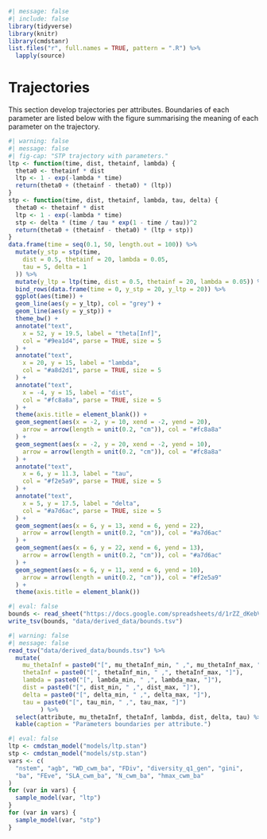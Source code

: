 ```r
#| message: false
#| include: false
library(tidyverse)
library(knitr)
library(cmdstanr)
list.files("r", full.names = TRUE, pattern = ".R") %>%
  lapply(source)
```

# Trajectories

This section develop trajectories per attributes. Boundaries of each parameter are listed below with the figure summarising the meaning of each parameter on the trajectory.

```r
#| warning: false
#| message: false
#| fig-cap: "STP trajectory with parameters."
ltp <- function(time, dist, thetainf, lambda) {
  theta0 <- thetainf * dist
  ltp <- 1 - exp(-lambda * time)
  return(theta0 + (thetainf - theta0) * (ltp))
}
stp <- function(time, dist, thetainf, lambda, tau, delta) {
  theta0 <- thetainf * dist
  ltp <- 1 - exp(-lambda * time)
  stp <- delta * (time / tau * exp(1 - time / tau))^2
  return(theta0 + (thetainf - theta0) * (ltp + stp))
}
data.frame(time = seq(0.1, 50, length.out = 100)) %>%
  mutate(y_stp = stp(time,
    dist = 0.5, thetainf = 20, lambda = 0.05,
    tau = 5, delta = 1
  )) %>%
  mutate(y_ltp = ltp(time, dist = 0.5, thetainf = 20, lambda = 0.05)) %>%
  bind_rows(data.frame(time = 0, y_stp = 20, y_ltp = 20)) %>%
  ggplot(aes(time)) +
  geom_line(aes(y = y_ltp), col = "grey") +
  geom_line(aes(y = y_stp)) +
  theme_bw() +
  annotate("text",
    x = 52, y = 19.5, label = "theta[Inf]",
    col = "#9ea1d4", parse = TRUE, size = 5
  ) +
  annotate("text",
    x = 20, y = 15, label = "lambda",
    col = "#a8d2d1", parse = TRUE, size = 5
  ) +
  annotate("text",
    x = -4, y = 15, label = "dist",
    col = "#fc8a8a", parse = TRUE, size = 5
  ) +
  theme(axis.title = element_blank()) +
  geom_segment(aes(x = -2, y = 10, xend = -2, yend = 20),
    arrow = arrow(length = unit(0.2, "cm")), col = "#fc8a8a"
  ) +
  geom_segment(aes(x = -2, y = 20, xend = -2, yend = 10),
    arrow = arrow(length = unit(0.2, "cm")), col = "#fc8a8a"
  ) +
  annotate("text",
    x = 6, y = 11.3, label = "tau",
    col = "#f2e5a9", parse = TRUE, size = 5
  ) +
  annotate("text",
    x = 5, y = 17.5, label = "delta",
    col = "#a7d6ac", parse = TRUE, size = 5
  ) +
  geom_segment(aes(x = 6, y = 13, xend = 6, yend = 22),
    arrow = arrow(length = unit(0.2, "cm")), col = "#a7d6ac"
  ) +
  geom_segment(aes(x = 6, y = 22, xend = 6, yend = 13),
    arrow = arrow(length = unit(0.2, "cm")), col = "#a7d6ac"
  ) +
  geom_segment(aes(x = 6, y = 11, xend = 6, yend = 10),
    arrow = arrow(length = unit(0.2, "cm")), col = "#f2e5a9"
  ) +
  theme(axis.title = element_blank())
```

```r
#| eval: false
bounds <- read_sheet("https://docs.google.com/spreadsheets/d/1rZZ_dKebVp1RnxI0ZawaSQws72FhubuPZ8O27DzJtFE/edit?usp=sharing") # nolint
write_tsv(bounds, "data/derived_data/bounds.tsv")
```

```r
#| warning: false
#| message: false
read_tsv("data/derived_data/bounds.tsv") %>%
  mutate(
    mu_thetaInf = paste0("[", mu_thetaInf_min, " ,", mu_thetaInf_max, "]"),
    thetaInf = paste0("[", thetaInf_min, " ,", thetaInf_max, "]"),
    lambda = paste0("[", lambda_min, " ,", lambda_max, "]"),
    dist = paste0("[", dist_min, " ,", dist_max, "]"),
    delta = paste0("[", delta_min, " ,", delta_max, "]"),
    tau = paste0("[", tau_min, " ,", tau_max, "]")
         ) %>% 
  select(attribute, mu_thetaInf, thetaInf, lambda, dist, delta, tau) %>% 
  kable(caption = "Parameters boundaries per attribute.")
```

```r
#| eval: false
ltp <- cmdstan_model("models/ltp.stan")
stp <- cmdstan_model("models/stp.stan")
vars <- c(
  "nstem", "agb", "WD_cwm_ba", "FDiv", "diversity_q1_gen", "gini",
  "ba", "FEve", "SLA_cwm_ba", "N_cwm_ba", "hmax_cwm_ba"
)
for (var in vars) {
  sample_model(var, "ltp")
}
for (var in vars) {
  sample_model(var, "stp")
}
```
